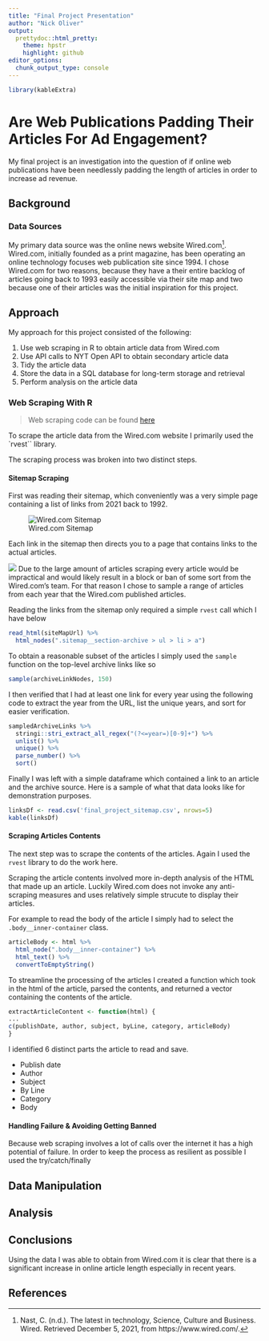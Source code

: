 ```yaml
---
title: "Final Project Presentation"
author: "Nick Oliver"
output:
  prettydoc::html_pretty:
    theme: hpstr
    highlight: github
editor_options: 
  chunk_output_type: console
---
```


```r
library(kableExtra)
```


# Are Web Publications Padding Their Articles For Ad Engagement?

My final project is an investigation into the question of if online web publications have been needlessly padding the length of articles in order to increase ad revenue. 

## Background

### Data Sources

My primary data source was the online news website Wired.com[^1]. Wired.com, initially founded as a print magazine, has been operating an online technology focuses web publication site since 1994. I chose Wired.com for two reasons, because they have a their entire backlog of articles going back to 1993 easily accessible via their site map and two because one of their articles was the initial inspiration for this project.

## Approach

My approach for this project consisted of the following:

1. Use web scraping in R to obtain article data from Wired.com
2. Use API calls to NYT Open API to obtain secondary article data
3. Tidy the article data
4. Store the data in a SQL database for long-term storage and retrieval
5. Perform analysis on the article data

### Web Scraping With R

> Web scraping code can be found [here](https://github.com/nolivercuny/data607/blob/master/FinalProject/finalProject_data_scraping.Rmd)

To scrape the article data from the Wired.com website I primarily used the `rvest`` library.

The scraping process was broken into two distinct steps.

#### Sitemap Scraping

First was reading their sitemap, which conveniently was a very simple page containing a list of links from 2021 back to 1992.

![Wired.com Sitemap](wired_sitemap_screenshot.png)

Each link in the sitemap then directs you to a page that contains links to the actual articles. 

![](wired_article_archive_screenshot.png)
Due to the large amount of articles scraping every article would be impractical and would likely result in a block or ban of some sort from the Wired.com's team. For that reason I chose to sample a range of articles from each year that the Wired.com published articles.

Reading the links from the sitemap only required a simple `rvest` call which I have below
```r
read_html(siteMapUrl) %>%
  html_nodes(".sitemap__section-archive > ul > li > a")
```

To obtain a reasonable subset of the articles I simply used the `sample` function on the top-level archive links like so
```r
sample(archiveLinkNodes, 150)
```
I then verified that I had at least one link for every year using the following code to extract the year from the URL, list the unique years, and sort for easier verification.
```r
sampledArchiveLinks %>%
  stringi::stri_extract_all_regex("(?<=year=)[0-9]+") %>%
  unlist() %>%
  unique() %>%
  parse_number() %>%
  sort()
```

Finally I was left with a simple dataframe which contained a link to an article and the archive source. Here is a sample of what that data looks like for demonstration purposes.
```r
linksDf <- read.csv('final_project_sitemap.csv', nrows=5)
kable(linksDf)
```

#### Scraping Articles Contents

The next step was to scrape the contents of the articles. Again I used the `rvest` library to do the work here.

Scraping the article contents involved more in-depth analysis of the HTML that made up an article. Luckily Wired.com does not invoke any anti-scraping measures and uses relatively simple strucute to display their articles. 

For example to read the body of the article I simply had to select the `.body__inner-container` class.
```r
articleBody <- html %>% 
  html_node(".body__inner-container") %>% 
  html_text() %>%
  convertToEmptyString()
```
To streamline the processing of the articles I created a function which took in the html of the article, parsed the contents, and returned a vector containing the contents of the article. 
```r
extractArticleContent <- function(html) {
...
c(publishDate, author, subject, byLine, category, articleBody)
}
```

I identified 6 distinct parts the article to read and save.

- Publish date
- Author
- Subject
- By Line
- Category
- Body

#### Handling Failure & Avoiding Getting Banned

Because web scraping involves a lot of calls over the internet it has a high potential of failure. In order to keep the process as resilient as possible I used the try/catch/finally

## Data Manipulation

## Analysis

## Conclusions

Using the data I was able to obtain from Wired.com it is clear that there is a significant increase in online article length especially in recent years. 

## References

[^1]: Nast, C. (n.d.). The latest in technology, Science, Culture and Business. Wired. Retrieved December 5, 2021, from https://www.wired.com/. 
